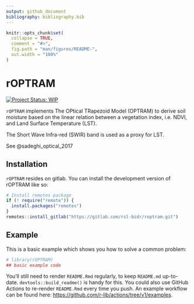 ```yaml
---
output: github_document
bibliography: bibliography.bib  
---
```


<!-- README.md is generated from README.Rmd. Please edit that file -->

```r
knitr::opts_chunk$set(
  collapse = TRUE,
  comment = "#>",
  fig.path = "man/figures/README-",
  out.width = "100%"
)
```

# rOPTRAM

<!-- badges: start -->
[![Project Status: WIP](https://www.repostatus.org/badges/latest/wip.svg)](https://www.repostatus.org/#wip)
<!-- badges: end -->

`rOPTRAM` implements The OPtical TRapezoid Model (OPTRAM) 
  to derive soil moisture based on the linear relation
  between a vegetation index, i.e. NDVI, and Land Surface Temperature (LST).
  
  The Short Wave Infra-red (SWIR) band is used as a proxy for LST.
  
  See @sadeghi_optical_2017


## Installation

`rOPTRAM` resides on gitlab.
You can install the development version of rOPTRAM like so:

``` r
# Install remotes package
if (! require("remote")) {
  install.packages("remotes")
}
remotes::install_gitlab("https://gitlab.com/rsl-bidr/roptram.git")
```

## Example

This is a basic example which shows you how to solve a common problem:

```r
# library(rOPTRAM)
## basic example code
```


You'll still need to render `README.Rmd` regularly, to keep `README.md` up-to-date. `devtools::build_readme()` is handy for this. You could also use GitHub Actions to re-render `README.Rmd` every time you push. An example workflow can be found here: <https://github.com/r-lib/actions/tree/v1/examples>.
